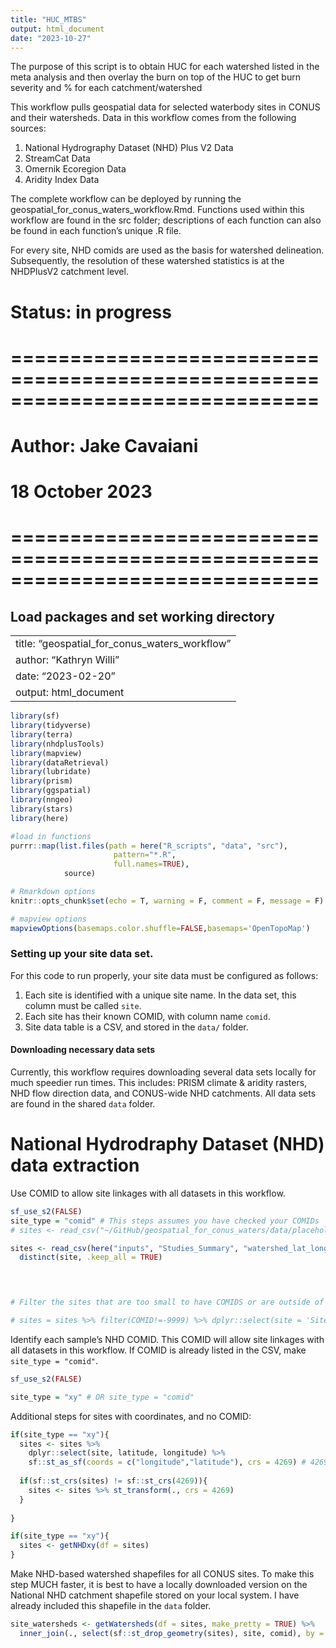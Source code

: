 ```yaml
---
title: "HUC_MTBS"
output: html_document
date: "2023-10-27"
---
```


The purpose of this script is to obtain HUC for each watershed listed in the meta analysis and then overlay the burn on top of the HUC to get burn severity and % for each catchment/watershed


This workflow pulls geospatial data for selected waterbody sites in CONUS and their watersheds. Data in this workflow comes from the following sources:

  1) National Hydrography Dataset (NHD) Plus V2 Data
  2) StreamCat Data
  3) Omernik Ecoregion Data
  4) Aridity Index Data

The complete workflow can be deployed by running the geospatial_for_conus_waters_workflow.Rmd. Functions used within this workflow are found in the src folder; descriptions of each function can also be found in each function's unique .R file.

For every site, NHD comids are used as the basis for watershed delineation. Subsequently, the resolution of these watershed statistics is at the NHDPlusV2 catchment level.

# Status: in progress

# ==============================================================================
# Author: Jake Cavaiani 
# 18 October 2023
# ==============================================================================

## Load packages and set working directory


---
title: "geospatial_for_conus_waters_workflow"
author: "Kathryn Willi"
date: "2023-02-20"
output: html_document
---

```r
library(sf)
library(tidyverse)
library(terra)
library(nhdplusTools)
library(mapview)
library(dataRetrieval)
library(lubridate)
library(prism)
library(ggspatial)
library(nngeo)
library(stars)
library(here)

#load in functions
purrr::map(list.files(path = here("R_scripts", "data", "src"),
                       pattern="*.R",
                       full.names=TRUE),
            source)

# Rmarkdown options
knitr::opts_chunk$set(echo = T, warning = F, comment = F, message = F)

# mapview options
mapviewOptions(basemaps.color.shuffle=FALSE,basemaps='OpenTopoMap')
```

### Setting up your site data set.

For this code to run properly, your site data must be configured as follows:

1)  Each site is identified with a unique site name. In the data set, this column must be called `site`.
2)  Each site has their known COMID, with column name `comid`. 
4)  Site data table is a CSV, and stored in the `data/` folder. 


#### Downloading necessary data sets

Currently, this workflow requires downloading several data sets locally for much speedier run times. This includes: PRISM climate & aridity rasters, NHD flow direction data, and CONUS-wide NHD catchments. All data sets are found in the shared `data` folder.


# National Hydrodraphy Dataset (NHD) data extraction

Use COMID to allow site linkages with all datasets in this workflow. 

```r
sf_use_s2(FALSE)
site_type = "comid" # This steps assumes you have checked your COMIDs
# sites <- read_csv("~/GitHub/geospatial_for_conus_waters/data/placeholder.csv") # Katies example dataset 

sites <- read_csv(here("inputs", "Studies_Summary", "watershed_lat_long_katie_format.csv")) %>% 
  distinct(site, .keep_all = TRUE)
  



# Filter the sites that are too small to have COMIDS or are outside of the US. Also select and change column names to match the code needs

# sites = sites %>% filter(COMID!=-9999) %>% dplyr::select(site = 'Site_ID', comid = 'COMID')
```


Identify each sample's NHD COMID. This COMID will allow site linkages with all datasets in this workflow. If COMID is already listed in the CSV, make `site_type = "comid"`.

```r
sf_use_s2(FALSE)

site_type = "xy" # OR site_type = "comid"

```

Additional steps for sites with coordinates, and no COMID:

```r
if(site_type == "xy"){
  sites <- sites %>%
    dplyr::select(site, latitude, longitude) %>% 
    sf::st_as_sf(coords = c("longitude","latitude"), crs = 4269) # 4269 = NAD83 CRS
  
  if(sf::st_crs(sites) != sf::st_crs(4269)){
    sites <- sites %>% st_transform(., crs = 4269)
  }
  
}
```

```r
if(site_type == "xy"){
  sites <- getNHDxy(df = sites)
}

```

Make NHD-based watershed shapefiles for all CONUS sites. To make this step MUCH faster, it is best to have a locally downloaded version on the National NHD catchment shapefile stored on your local system. I have already included this shapefile in the `data` folder. 

```r
site_watersheds <- getWatersheds(df = sites, make_pretty = TRUE) %>%
  inner_join(., select(sf::st_drop_geometry(sites), site, comid), by = "comid")
```





